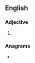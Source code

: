 ==English==

===Adjective===
{{head|en|adjective superlative form}}

# {{en-superlative of|bald}}

===Anagrams===
* {{anagrams|en|BLASTed|blasted|stabled}}